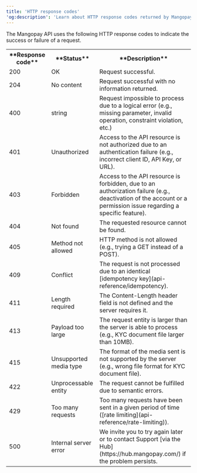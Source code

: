 ```yaml
---
title: 'HTTP response codes'  
'og:description': 'Learn about HTTP response codes returned by Mangopay&apos;s REST API and what they mean.'  
---
```


The Mangopay API uses the following HTTP response codes to indicate the success or failure of a request.

<table class="html-table">
    <tbody>
        <tr>
            <th class="header">**Response code**</th>
            <th class="header">**Status**</th>
            <th class="header">**Description**</th>
        </tr>
        <tr>
            <td class="content">200</td>
            <td class="content">OK</td>
            <td class="content">Request successful.</td>
        </tr>
        <tr>
            <td class="content">204</td>
            <td class="content">No content</td>
            <td class="content">Request successful with no information returned.</td>
        </tr>
        <tr>
            <td class="content">400</td>
            <td class="content">string</td>
            <td class="content">Request impossible to process due to a logical error (e.g., missing parameter, invalid operation, constraint violation, etc.)</td>
        </tr>
        <tr>
            <td class="content">401</td>
            <td class="content">Unauthorized</td>
            <td class="content">Access to the API resource is not authorized due to an authentication failure (e.g., incorrect client ID, API Key, or URL).</td>
        </tr>
        <tr>
            <td class="content">403</td>
            <td class="content">Forbidden</td>
            <td class="content">Access to the API resource is forbidden, due to an authorization failure (e.g., deactivation of the account or a permission issue regarding a specific feature).</td>
        </tr>
        <tr>
            <td class="content">404</td>
            <td class="content">Not found</td>
            <td class="content">The requested resource cannot be found.</td>
        </tr>
        <tr>
            <td class="content">405</td>
            <td class="content">Method not allowed</td>
            <td class="content">HTTP method is not allowed (e.g., trying a GET instead of a POST).</td>
        </tr>
        <tr>
            <td class="content">409</td>
            <td class="content">Conflict</td>
            <td class="content">The request is not processed due to an identical [idempotency key](api-reference/idempotency).</td>
        </tr>
        <tr>
            <td class="content">411</td>
            <td class="content">Length required</td>
            <td class="content">The Content-Length header field is not defined and the server requires it.</td>
        </tr>
        <tr>
            <td class="content">413</td>
            <td class="content">Payload too large</td>
            <td class="content">The request entity is larger than the server is able to process (e.g., KYC document file larger than 10MB).</td>
        </tr>
        <tr>
            <td class="content">415</td>
            <td class="content">Unsupported media type</td>
            <td class="content">The format of the media sent is not supported by the server (e.g., wrong file format for KYC document file).</td>
        </tr>
        <tr>
            <td class="content">422</td>
            <td class="content">Unprocessable entity</td>
            <td class="content">The request cannot be fulfilled due to semantic errors.</td>
        </tr>
        <tr>
            <td class="content">429</td>
            <td class="content">Too many requests</td>
            <td class="content">Too many requests have been sent in a given period of time ([rate limiting](api-reference/rate-limiting)).</td>
        </tr>
        <tr>
            <td class="content">500</td>
            <td class="content">Internal server error</td>
            <td class="content">We invite you to try again later or to contact Support [via the Hub](https://hub.mangopay.com/) if the problem persists.</td>
        </tr>
    </tbody>
</table>
            

